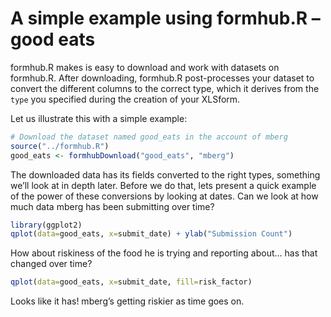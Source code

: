 A simple example using formhub.R -- good eats
========================================================

formhub.R makes is easy to download and work with datasets on formhub.R. After downloading, formhub.R post-processes your dataset to convert the different columns to the correct type, which it derives from the `type` you specified during the creation of your XLSform.

Let us illustrate this with a simple example:

```r
# Download the dataset named good_eats in the account of mberg
source("../formhub.R")
good_eats <- formhubDownload("good_eats", "mberg")
```

The downloaded data has its fields converted to the right types, something we'll look at in depth later. Before we do that, lets present a quick example of the power of these conversions by looking at dates. Can we look at how much data mberg has been submitting over time?

```r
library(ggplot2)
qplot(data=good_eats, x=submit_date) + ylab("Submission Count")
```

How about riskiness of the food he is trying and reporting about... has that changed over time?
```r
qplot(data=good_eats, x=submit_date, fill=risk_factor)
```
Looks like it has! mberg's getting riskier as time goes on.
